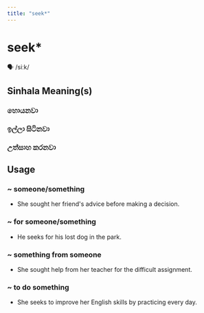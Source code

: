 ```yaml
---
title: "seek*"
---
```


# seek*

🗣️ /siːk/

## Sinhala Meaning(s)

### හොයනවා
### ඉල්ලා සිටිනවා
### උත්සාහ කරනවා

## Usage

### ~ someone/something

- She sought her friend's advice before making a decision.


### ~ for someone/something

- He seeks for his lost dog in the park.


### ~ something from someone

- She sought help from her teacher for the difficult assignment.


### ~ to do something

- She seeks to improve her English skills by practicing every day.

